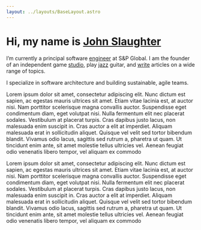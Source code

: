 ```yaml
---
layout: ../layouts/BaseLayout.astro
---
```


<HeroImage/>

# Hi, my name is [John Slaughter](/)

I’m currently a principal software [engineer](/resume) at S&P Global. I am the founder of an independent game [studio](https://www.moonlarkstudios.com), play [jazz](/music) guitar, and [write](/blog) articles on a wide range of topics.

I specialize in software architecture and building sustainable, agile teams.

Lorem ipsum dolor sit amet, consectetur adipiscing elit. Nunc dictum est sapien, ac egestas mauris ultrices sit amet. Etiam vitae lacinia est, at auctor nisi. Nam porttitor scelerisque magna convallis auctor. Suspendisse eget condimentum diam, eget volutpat nisi. Nulla fermentum elit nec placerat sodales. Vestibulum at placerat turpis. Cras dapibus justo lacus, non malesuada enim suscipit in. Cras auctor a elit at imperdiet. Aliquam malesuada erat in sollicitudin aliquet. Quisque vel velit sed tortor bibendum blandit. Vivamus odio lacus, sagittis sed rutrum a, pharetra ut quam. Ut tincidunt enim ante, sit amet molestie tellus ultricies vel. Aenean feugiat odio venenatis libero tempor, vel aliquam ex commodo

Lorem ipsum dolor sit amet, consectetur adipiscing elit. Nunc dictum est sapien, ac egestas mauris ultrices sit amet. Etiam vitae lacinia est, at auctor nisi. Nam porttitor scelerisque magna convallis auctor. Suspendisse eget condimentum diam, eget volutpat nisi. Nulla fermentum elit nec placerat sodales. Vestibulum at placerat turpis. Cras dapibus justo lacus, non malesuada enim suscipit in. Cras auctor a elit at imperdiet. Aliquam malesuada erat in sollicitudin aliquet. Quisque vel velit sed tortor bibendum blandit. Vivamus odio lacus, sagittis sed rutrum a, pharetra ut quam. Ut tincidunt enim ante, sit amet molestie tellus ultricies vel. Aenean feugiat odio venenatis libero tempor, vel aliquam ex commodo